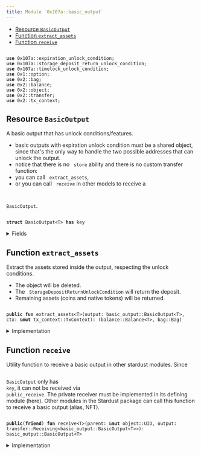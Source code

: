 ```yaml
---
title: Module `0x107a::basic_output`
---
```




-  [Resource `BasicOutput`](#0x107a_basic_output_BasicOutput)
-  [Function `extract_assets`](#0x107a_basic_output_extract_assets)
-  [Function `receive`](#0x107a_basic_output_receive)


<pre><code>
<b>use</b> <Link href="expiration_unlock_condition.md#0x107a_expiration_unlock_condition">0x107a::expiration_unlock_condition</Link>;
<b>use</b> <Link href="storage_deposit_return_unlock_condition.md#0x107a_storage_deposit_return_unlock_condition">0x107a::storage_deposit_return_unlock_condition</Link>;
<b>use</b> <Link href="timelock_unlock_condition.md#0x107a_timelock_unlock_condition">0x107a::timelock_unlock_condition</Link>;
<b>use</b> <Link href="../move-stdlib/option.md#0x1_option">0x1::option</Link>;
<b>use</b> <Link href="../iota-framework/bag.md#0x2_bag">0x2::bag</Link>;
<b>use</b> <Link href="../iota-framework/balance.md#0x2_balance">0x2::balance</Link>;
<b>use</b> <Link href="../iota-framework/object.md#0x2_object">0x2::object</Link>;
<b>use</b> <Link href="../iota-framework/transfer.md#0x2_transfer">0x2::transfer</Link>;
<b>use</b> <Link href="../iota-framework/tx_context.md#0x2_tx_context">0x2::tx_context</Link>;
</code></pre>



<Link id="0x107a_basic_output_BasicOutput"></Link>

## Resource `BasicOutput`

A basic output that has unlock conditions/features.
- basic outputs with expiration unlock condition must be a shared object, since that's the only
way to handle the two possible addresses that can unlock the output.
- notice that there is no <code>
store</code> ability and there is no custom transfer function:
-  you can call <code>
extract_assets</code>,
-  or you can call <code>
receive</code> in other models to receive a <code>
<Link href="basic_output.md#0x107a_basic_output_BasicOutput">BasicOutput</Link></code>.


<pre><code>
<b>struct</b> <Link href="basic_output.md#0x107a_basic_output_BasicOutput">BasicOutput</Link>&lt;T&gt; <b>has</b> key
</code></pre>



<details>
<summary>Fields</summary>


<dl>
<dt>
<code>
id: <Link href="../iota-framework/object.md#0x2_object_UID">object::UID</Link></code>
</dt>
<dd>
 Hash of the <code>
outputId</code> that was migrated.
</dd>
<dt>
<code>
<Link href="../iota-framework/balance.md#0x2_balance">balance</Link>: <Link href="../iota-framework/balance.md#0x2_balance_Balance">balance::Balance</Link>&lt;T&gt;</code>
</dt>
<dd>
 The amount of coins held by the output.
</dd>
<dt>
<code>
native_tokens: <Link href="../iota-framework/bag.md#0x2_bag_Bag">bag::Bag</Link></code>
</dt>
<dd>
 The <code>
Bag</code> holds native tokens, key-ed by the stringified type of the asset.
 Example: key: "0xabcded::soon::SOON", value: `Balance<0xabcded::soon::SOON>`.
</dd>
<dt>
<code>
storage_deposit_return_uc: <Link href="../move-stdlib/option.md#0x1_option_Option">option::Option</Link>&lt;<Link href="storage_deposit_return_unlock_condition.md#0x107a_storage_deposit_return_unlock_condition_StorageDepositReturnUnlockCondition">storage_deposit_return_unlock_condition::StorageDepositReturnUnlockCondition</Link>&gt;</code>
</dt>
<dd>
 The storage deposit return unlock condition.
</dd>
<dt>
<code>
timelock_uc: <Link href="../move-stdlib/option.md#0x1_option_Option">option::Option</Link>&lt;<Link href="timelock_unlock_condition.md#0x107a_timelock_unlock_condition_TimelockUnlockCondition">timelock_unlock_condition::TimelockUnlockCondition</Link>&gt;</code>
</dt>
<dd>
 The timelock unlock condition.
</dd>
<dt>
<code>
expiration_uc: <Link href="../move-stdlib/option.md#0x1_option_Option">option::Option</Link>&lt;<Link href="expiration_unlock_condition.md#0x107a_expiration_unlock_condition_ExpirationUnlockCondition">expiration_unlock_condition::ExpirationUnlockCondition</Link>&gt;</code>
</dt>
<dd>
 The expiration unlock condition.
</dd>
<dt>
<code>
metadata: <Link href="../move-stdlib/option.md#0x1_option_Option">option::Option</Link>&lt;<Link href="../move-stdlib/vector.md#0x1_vector">vector</Link>&lt;u8&gt;&gt;</code>
</dt>
<dd>
 The metadata feature.
</dd>
<dt>
<code>
tag: <Link href="../move-stdlib/option.md#0x1_option_Option">option::Option</Link>&lt;<Link href="../move-stdlib/vector.md#0x1_vector">vector</Link>&lt;u8&gt;&gt;</code>
</dt>
<dd>
 The tag feature.
</dd>
<dt>
<code>
sender: <Link href="../move-stdlib/option.md#0x1_option_Option">option::Option</Link>&lt;<b>address</b>&gt;</code>
</dt>
<dd>
 The sender feature.
</dd>
</dl>


</details>

<Link id="0x107a_basic_output_extract_assets"></Link>

## Function `extract_assets`

Extract the assets stored inside the output, respecting the unlock conditions.
- The object will be deleted.
- The <code>
StorageDepositReturnUnlockCondition</code> will return the deposit.
- Remaining assets (coins and native tokens) will be returned.


<pre><code>
<b>public</b> <b>fun</b> <Link href="basic_output.md#0x107a_basic_output_extract_assets">extract_assets</Link>&lt;T&gt;(output: <Link href="basic_output.md#0x107a_basic_output_BasicOutput">basic_output::BasicOutput</Link>&lt;T&gt;, ctx: &<b>mut</b> <Link href="../iota-framework/tx_context.md#0x2_tx_context_TxContext">tx_context::TxContext</Link>): (<Link href="../iota-framework/balance.md#0x2_balance_Balance">balance::Balance</Link>&lt;T&gt;, <Link href="../iota-framework/bag.md#0x2_bag_Bag">bag::Bag</Link>)
</code></pre>



<details>
<summary>Implementation</summary>


<pre><code>
<b>public</b> <b>fun</b> <Link href="basic_output.md#0x107a_basic_output_extract_assets">extract_assets</Link>&lt;T&gt;(output: <Link href="basic_output.md#0x107a_basic_output_BasicOutput">BasicOutput</Link>&lt;T&gt;, ctx: &<b>mut</b> TxContext) : (Balance&lt;T&gt;, Bag) \{
    // Unpack the output into its basic part.
    <b>let</b> <Link href="basic_output.md#0x107a_basic_output_BasicOutput">BasicOutput</Link> \{
        id,
        <Link href="../iota-framework/balance.md#0x2_balance">balance</Link>: <b>mut</b> <Link href="../iota-framework/balance.md#0x2_balance">balance</Link>,
        native_tokens,
        storage_deposit_return_uc: <b>mut</b> storage_deposit_return_uc,
        timelock_uc: <b>mut</b> timelock_uc,
        expiration_uc: <b>mut</b> expiration_uc,
        sender: _,
        metadata: _,
        tag: _
    } = output;

    // If the output <b>has</b> a timelock unlock condition, then we need <b>to</b> check <b>if</b> the timelock_uc <b>has</b> expired.
    <b>if</b> (timelock_uc.is_some()) \{
        timelock_uc.extract().unlock(ctx);
    };

    // If the output <b>has</b> an expiration unlock condition, then we need <b>to</b> check who can unlock the output.
    <b>if</b> (expiration_uc.is_some()) \{
        expiration_uc.extract().unlock(ctx);
    };

    // If the output <b>has</b> an storage deposit <b>return</b> unlock condition, then we need <b>to</b> <b>return</b> the deposit.
    <b>if</b> (storage_deposit_return_uc.is_some()) \{
        storage_deposit_return_uc.extract().unlock(&<b>mut</b> <Link href="../iota-framework/balance.md#0x2_balance">balance</Link>, ctx);
    };

    // Destroy the unlock conditions.
    <Link href="../move-stdlib/option.md#0x1_option_destroy_none">option::destroy_none</Link>(timelock_uc);
    <Link href="../move-stdlib/option.md#0x1_option_destroy_none">option::destroy_none</Link>(expiration_uc);
    <Link href="../move-stdlib/option.md#0x1_option_destroy_none">option::destroy_none</Link>(storage_deposit_return_uc);

    // Delete the output.
    <Link href="../iota-framework/object.md#0x2_object_delete">object::delete</Link>(id);

    <b>return</b> (<Link href="../iota-framework/balance.md#0x2_balance">balance</Link>, native_tokens)
}
</code></pre>



</details>

<Link id="0x107a_basic_output_receive"></Link>

## Function `receive`

Utility function to receive a basic output in other stardust modules.
Since <code>
<Link href="basic_output.md#0x107a_basic_output_BasicOutput">BasicOutput</Link></code> only has <code>
key</code>, it can not be received via <code>
public_receive</code>.
The private receiver must be implemented in its defining module (here).
Other modules in the Stardust package can call this function to receive a basic output (alias, NFT).


<pre><code>
<b>public</b>(<b>friend</b>) <b>fun</b> <Link href="basic_output.md#0x107a_basic_output_receive">receive</Link>&lt;T&gt;(parent: &<b>mut</b> <Link href="../iota-framework/object.md#0x2_object_UID">object::UID</Link>, output: <Link href="../iota-framework/transfer.md#0x2_transfer_Receiving">transfer::Receiving</Link>&lt;<Link href="basic_output.md#0x107a_basic_output_BasicOutput">basic_output::BasicOutput</Link>&lt;T&gt;&gt;): <Link href="basic_output.md#0x107a_basic_output_BasicOutput">basic_output::BasicOutput</Link>&lt;T&gt;
</code></pre>



<details>
<summary>Implementation</summary>


<pre><code>
<b>public</b>(<Link href="../iota-framework/package.md#0x2_package">package</Link>) <b>fun</b> <Link href="basic_output.md#0x107a_basic_output_receive">receive</Link>&lt;T&gt;(parent: &<b>mut</b> UID, output: Receiving&lt;<Link href="basic_output.md#0x107a_basic_output_BasicOutput">BasicOutput</Link>&lt;T&gt;&gt;) : <Link href="basic_output.md#0x107a_basic_output_BasicOutput">BasicOutput</Link>&lt;T&gt; \{
    <Link href="../iota-framework/transfer.md#0x2_transfer_receive">transfer::receive</Link>(parent, output)
}
</code></pre>



</details>
